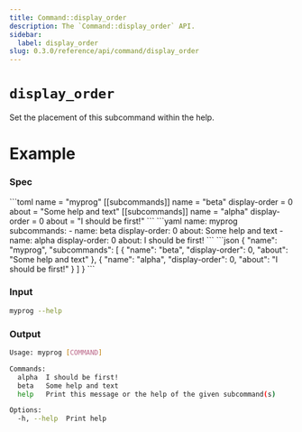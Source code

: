 ```yaml
---
title: Command::display_order
description: The `Command::display_order` API.
sidebar:
  label: display_order
slug: 0.3.0/reference/api/command/display_order
---
```



# `display_order` <LinkButton href="https://docs.rs/clap/latest/clap/struct.Command.html#method.display_order" icon="open-book" variant="minimal" />

<Badge text="since 0.1.0" size="small" />

Set the placement of this subcommand within the help.

# Example

### Spec

<Tabs syncKey="format">
  <TabItem label="TOML">
    ```toml
    name = "myprog"
    [[subcommands]]
    name = "beta"
    display-order = 0
    about = "Some help and text"
    [[subcommands]]
    name = "alpha"
    display-order = 0
    about = "I should be first!"
    ```
  </TabItem>

  <TabItem label="YAML">
    ```yaml
    name: myprog
    subcommands:
    - name: beta
      display-order: 0
      about: Some help and text
    - name: alpha
      display-order: 0
      about: I should be first!
    ```
  </TabItem>

  <TabItem label="JSON">
    ```json
    {
      "name": "myprog",
      "subcommands": [
        {
          "name": "beta",
          "display-order": 0,
          "about": "Some help and text"
        },
        {
          "name": "alpha",
          "display-order": 0,
          "about": "I should be first!"
        }
      ]
    }
    ```
  </TabItem>
</Tabs>

### Input

```bash
myprog --help
```

### Output

```bash
Usage: myprog [COMMAND]

Commands:
  alpha  I should be first!
  beta   Some help and text
  help   Print this message or the help of the given subcommand(s)

Options:
  -h, --help  Print help
```
